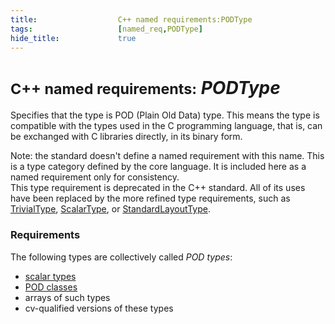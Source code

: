 ```yaml
---
title:                  C++ named requirements:PODType
tags:                   [named_req,PODType]
hide_title:             true
---
```



# <Deprecated v='cpp20'><small>C++ named requirements:</small> *PODType*</Deprecated>

Specifies that the type is POD (Plain Old Data) type. This means the type is compatible with the types used in the C programming language, 
that is, can be exchanged with C libraries directly, in its binary form.

Note: the standard doesn't define a named requirement with this name. This is a type category defined by the core language. 
It is included here as a named requirement only for consistency.
&emsp;<br/><Since v='cpp20'> This type requirement is deprecated in the C++ standard. All of its uses have been replaced by the more refined type requirements, 
such as [TrivialType](/docs/std/named_req/TrivialType), [ScalarType](/docs/std/named_req/ScalarType), or [StandardLayoutType](/docs/std/named_req/StandardLayoutType). </Since>


### Requirements
The following types are collectively called *POD types*:

* [scalar types](/docs/std/named_req/ScalarType)
* [POD classes](/docs/std/language/classes#POD_class)
* arrays of such types
* cv-qualified versions of these types